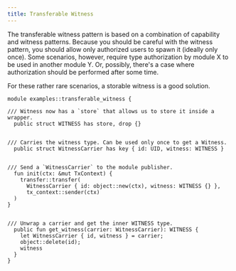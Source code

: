 ```yaml
---
title: Transferable Witness
---
```


The transferable witness pattern is based on a combination of capability and witness patterns. Because you should be careful with the witness pattern, you should allow only authorized users to spawn it (ideally only once). Some scenarios, however, require type authorization by module X to be used in another module Y. Or, possibly, there's a case where authorization should be performed after some time.

For these rather rare scenarios, a storable witness is a good solution.

```move
module examples::transferable_witness {

/// Witness now has a `store` that allows us to store it inside a wrapper.
  public struct WITNESS has store, drop {}


/// Carries the witness type. Can be used only once to get a Witness.
  public struct WitnessCarrier has key { id: UID, witness: WITNESS }


/// Send a `WitnessCarrier` to the module publisher.
  fun init(ctx: &mut TxContext) {
    transfer::transfer(
      WitnessCarrier { id: object::new(ctx), witness: WITNESS {} },
      tx_context::sender(ctx)
  )
}


/// Unwrap a carrier and get the inner WITNESS type.
  public fun get_witness(carrier: WitnessCarrier): WITNESS {
    let WitnessCarrier { id, witness } = carrier;
    object::delete(id);
    witness
  }
}
```
